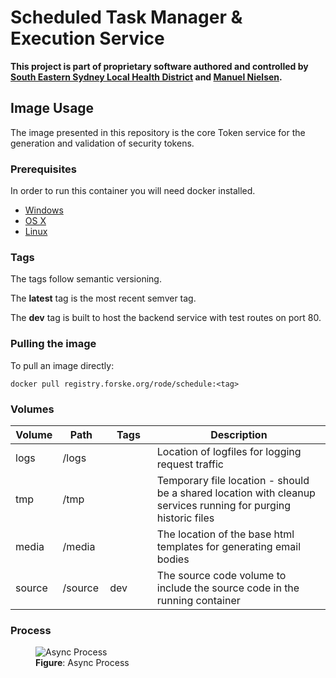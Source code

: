 # Scheduled Task Manager & Execution Service

**This project is part of proprietary software authored and controlled by [South Eastern Sydney Local Health District](https://www.seslhd.health.nsw.gov.au/services-clinics/directory/research) and [Manuel Nielsen](mailto:Manuel.Nielsen@health.nsw.gov.au).**

## <span id='Usage'>Image Usage</span>

The image presented in this repository is the core Token service for the generation and validation of security tokens.

### <span id='Usage.Prerequisites'>Prerequisites</span>

In order to run this container you will need docker installed.

- [Windows](https://docs.docker.com/windows/started)
- [OS X](https://docs.docker.com/mac/started/)
- [Linux](https://docs.docker.com/linux/started/)

### <span id='Usage.Tags'>Tags</span>

The tags follow semantic versioning.

The **latest** tag is the most recent semver tag.

The **dev** tag is built to host the backend service with test routes on port 80.

### <span id='Usage.Pulling'>Pulling the image</span>

To pull an image directly:

```shell
docker pull registry.forske.org/rode/schedule:<tag>
```

### <span id='Usage.Volumes'>Volumes</span>

<table class="sub" id="resource">
  <col style="width: 15%; text-align: center;" />
  <col style="width: 15%; text-align: center;" />
  <col style="width: 15%; text-align: center;" />
  <col style="width: 55%; text-align: left;" />
  <thead>
    <tr>
      <th>Volume</th>
      <th>Path</th>
      <th>Tags</th>
      <th>Description</th>
    </tr>
  </thead>
  <tbody>
    <tr>
      <td class="left">logs</td>
      <td>/logs</td>
      <td></td>
      <td class="left">Location of logfiles for logging request traffic</td>
    </tr>
    <tr>
      <td class="left">tmp</td>
      <td>/tmp</td>
      <td></td>
      <td class="left">
        Temporary file location - should be a shared location with cleanup
        services running for purging historic files
      </td>
    </tr>
    <tr>
      <td class="left">media</td>
      <td>/media</td>
      <td></td>
      <td class="left">
        The location of the base html templates for generating email bodies
      </td>
    </tr>
    <tr>
      <td class="left">source</td>
      <td>/source</td>
      <td>dev</td>
      <td class="left">
        The source code volume to include the source code in the running
        container
      </td>
    </tr>
  </tbody>
</table>

### <span id='Async.Process'>Process</span>

<figure>
  <img
    src="https://lucid.app/publicSegments/view/d0c02718-03a1-4402-9f8a-1119013489fb/image.png"
    alt="Async Process"
  />
  <figcaption>
    <strong>Figure</strong>: Async Process
  </figcaption>
</figure>
